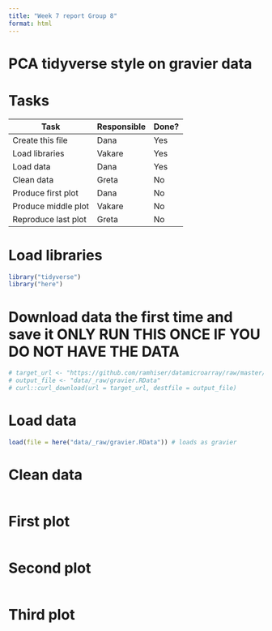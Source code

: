 ```yaml
---
title: "Week 7 report Group 8"
format: html
---
```


# PCA tidyverse style on gravier data

# Tasks

| Task                | Responsible | Done? |
|---------------------|-------------|-------|
| Create this file    | Dana        | Yes   |
| Load libraries      | Vakare      | Yes   |
| Load data           | Dana        | Yes   |
| Clean data          | Greta       | No    |
| Produce first plot  | Dana        | No    |
| Produce middle plot | Vakare      | No    |
| Reproduce last plot | Greta       | No    |

# Load libraries

```r
library("tidyverse")
library("here")
```

# Download data the first time and save it ONLY RUN THIS ONCE IF YOU DO NOT HAVE THE DATA

```r
# target_url <- "https://github.com/ramhiser/datamicroarray/raw/master/data/gravier.RData"
# output_file <- "data/_raw/gravier.RData"
# curl::curl_download(url = target_url, destfile = output_file)
```

# Load data

```r
load(file = here("data/_raw/gravier.RData")) # loads as gravier
```

# Clean data

```r
```

# First plot

```r
```

# Second plot

```r
```

# Third plot

```r
```
